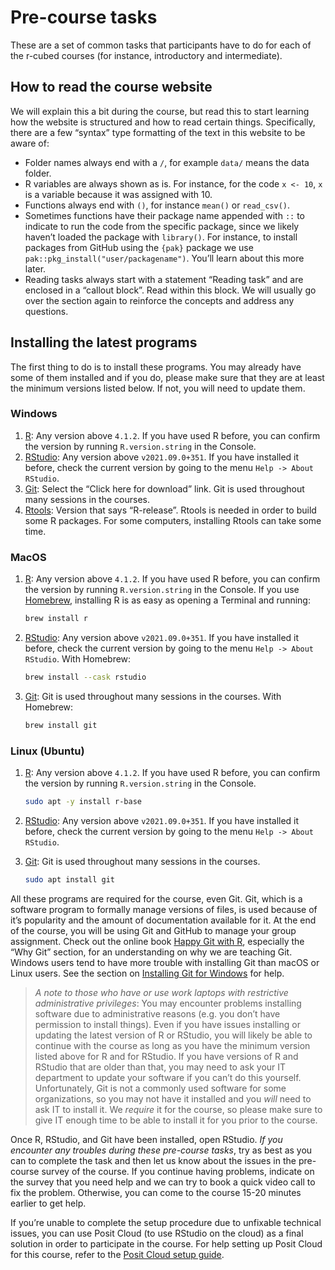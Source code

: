 # Pre-course tasks

These are a set of common tasks that participants have to do for each of
the r-cubed courses (for instance, introductory and intermediate).

## How to read the course website {#reading-website}

We will explain this a bit during the course, but read this to start
learning how the website is structured and how to read certain things.
Specifically, there are a few "syntax" type formatting of the text in
this website to be aware of:

-   Folder names always end with a `/`, for example `data/` means the
    data folder.
-   R variables are always shown as is. For instance, for the code
    `x <- 10`, `x` is a variable because it was assigned with 10.
-   Functions always end with `()`, for instance `mean()` or
    `read_csv()`.
-   Sometimes functions have their package name appended with `::` to
    indicate to run the code from the specific package, since we likely
    haven't loaded the package with `library()`. For instance, to
    install packages from GitHub using the `{pak}` package we use
    `pak::pkg_install("user/packagename")`. You'll learn about this more
    later.
-   Reading tasks always start with a statement "Reading task" and are
    enclosed in a "callout block". Read within this block. We will
    usually go over the section again to reinforce the concepts and
    address any questions.

## Installing the latest programs {#installation-instructions}

The first thing to do is to install these programs. You may already have
some of them installed and if you do, please make sure that they are at
least the minimum versions listed below. If not, you will need to update
them.

::: panel-tabset
### Windows

1.  [R](https://cloud.r-project.org/bin/windows/base/): Any version
    above `4.1.2`. If you have used R before, you can confirm the
    version by running `R.version.string` in the Console.
2.  [RStudio](https://www.rstudio.com/products/rstudio/download/#download):
    Any version above `v2021.09.0+351`. If you have installed it before,
    check the current version by going to the menu
    `Help -> About RStudio`.
3.  [Git](https://git-scm.com/download/win): Select the "Click here for
    download" link. Git is used throughout many sessions in the courses.
4.  [Rtools](https://cran.r-project.org/bin/windows/Rtools/): Version
    that says "R-release". Rtools is needed in order to build some R
    packages. For some computers, installing Rtools can take some time.

### MacOS

1.  [R](https://cloud.r-project.org/bin/macosx/): Any version above
    `4.1.2`. If you have used R before, you can confirm the version by
    running `R.version.string` in the Console. If you use
    [Homebrew](https://brew.sh/), installing R is as easy as opening a
    Terminal and running:

    ``` bash
    brew install r
    ```

2.  [RStudio](https://www.rstudio.com/products/rstudio/download/#download):
    Any version above `v2021.09.0+351`. If you have installed it before,
    check the current version by going to the menu
    `Help -> About RStudio`. With Homebrew:

    ``` bash
    brew install --cask rstudio
    ```

3.  [Git](https://git-scm.com/download/mac): Git is used throughout many
    sessions in the courses. With Homebrew:

    ``` bash
    brew install git
    ```

### Linux (Ubuntu)

1.  [R](https://cloud.r-project.org/bin/linux/ubuntu/): Any version
    above `4.1.2`. If you have used R before, you can confirm the
    version by running `R.version.string` in the Console.

    ``` bash
    sudo apt -y install r-base
    ```

2.  [RStudio](https://www.rstudio.com/products/rstudio/download/#download):
    Any version above `v2021.09.0+351`. If you have installed it before,
    check the current version by going to the menu
    `Help -> About RStudio`.

3.  [Git](https://git-scm.com/download/mac): Git is used throughout many
    sessions in the courses.

    ``` bash
    sudo apt install git
    ```
:::

All these programs are required for the course, even Git. Git, which is
a software program to formally manage versions of files, is used because
of it's popularity and the amount of documentation available for it. At
the end of the course, you will be using Git and GitHub to manage your
group assignment. Check out the online book [Happy Git with
R](https://happygitwithr.com/), especially the "Why Git" section, for an
understanding on why we are teaching Git. Windows users tend to have
more trouble with installing Git than macOS or Linux users. See the
section on [Installing Git for
Windows](https://happygitwithr.com/install-git.html#install-git-windows)
for help.

> *A note to those who have or use work laptops with restrictive
> administrative privileges*: You may encounter problems installing
> software due to administrative reasons (e.g. you don't have permission
> to install things). Even if you have issues installing or updating the
> latest version of R or RStudio, you will likely be able to continue
> with the course as long as you have the minimum version listed above
> for R and for RStudio. If you have versions of R and RStudio that are
> older than that, you may need to ask your IT department to update your
> software if you can't do this yourself. Unfortunately, Git is not a
> commonly used software for some organizations, so you may not have it
> installed and you *will* need to ask IT to install it. We *require* it
> for the course, so please make sure to give IT enough time to be able
> to install it for you prior to the course.

Once R, RStudio, and Git have been installed, open RStudio. *If you
encounter any troubles during these pre-course tasks*, try as best as
you can to complete the task and then let us know about the issues in
the pre-course survey of the course. If you continue having problems,
indicate on the survey that you need help and we can try to book a quick
video call to fix the problem. Otherwise, you can come to the course
15-20 minutes earlier to get help.

If you're unable to complete the setup procedure due to unfixable
technical issues, you can use Posit Cloud (to use RStudio on the cloud)
as a final solution in order to participate in the course. For help
setting up Posit Cloud for this course, refer to the [Posit Cloud setup
guide](posit-cloud.qmd).
